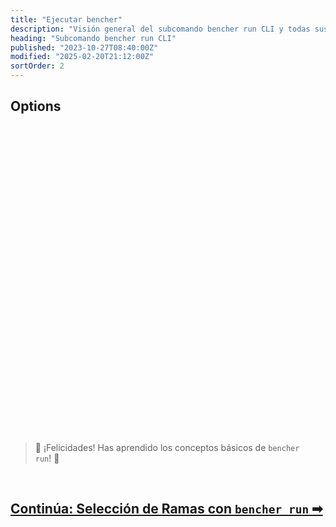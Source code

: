 ```yaml
---
title: "Ejecutar bencher"
description: "Visión general del subcomando bencher run CLI y todas sus banderas, argumentos y características"
heading: "Subcomando bencher run CLI"
published: "2023-10-27T08:40:00Z"
modified: "2025-02-20T21:12:00Z"
sortOrder: 2
---
```



<Intro />

<Cmd />

<BenchmarkCommand />

## Options

<Project />

<br />

<Token />

<br />

<BranchSelection />

<br />

<Testbed />

<br />

<Thresholds />

<br />

<Adapters />

<br />

<Iter />

<br />

<Fold />

<br />

<Backdate />

<br />

<AllowFailure />

<br />

<Format />

<br />

<Quiet />

<br />

<GitHubActions />

<br />

<CiOnlyThresholds />

<br />

<CiOnlyOnAlert />

<br />

<CiId />

<br/>

<CiNumber />

<br/>

<Shell />

<br />

<Flag />

<br />

<Exec />

<br />

<Host />

<br />

<InsecureHost />

<br />

<NativeTls />

<br />

<Timeout />

<br />

<Attempts />

<br />

<RetryAfter />

<br />

<DryRun />

<br />

<Help />

<br />
<br />

> 🐰 ¡Felicidades! Has aprendido los conceptos básicos de <code>bencher run</code>! 🎉

<br/>

<h2><a href="/es/docs/explanation/branch-selection/">Continúa: Selección de Ramas con <code>bencher run</code> ➡</a></h2>